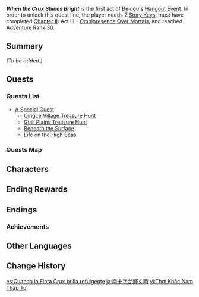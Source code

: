 {{Meta
|missing_summary = yes
}}
{{Act Infobox
|image          = Story Card Hangout Beidou.png
|type           = Story
|group          = Hangout Event
|actNum         = I
|character      = Beidou
|ARReq          = 30
|archonQuestReq = [[Chapter II]]: Act III - [[Omnipresence Over Mortals]]
|keyReq         = 2
}}
'''''When the Crux Shines Bright''''' is the first act of [[Beidou]]'s [[Hangout Event]]. In order to unlock this quest line, the player needs 2 [[Story Key]]s, must have completed [[Chapter II]]: Act III - [[Omnipresence Over Mortals]], and reached [[Adventure Rank]] 30.

==Summary==
''(To be added.)''

==Quests==
===Quests List===
* [[A Special Guest]]
** [[Qingce Village Treasure Hunt]]
** [[Guili Plains Treasure Hunt]]
** [[Beneath the Surface]]
** [[Life on the High Seas]]
{{clr}}
===Quests Map===
{{Map:When the Crux Shines Bright}}

==Characters==
{{Character Appearances|type=Hangout Event}}

==Ending Rewards==
{{Hangout Event Rewards
|1 hangout memory = {{Card|Adventure EXP|100}}<!--
------------------->{{Card|Primogem|20}}<!--
------------------->{{Card|Guide to Gold|3}}
|2 hangout memory = {{Card|Adventure EXP|100}}<!--
------------------->{{Card|Hero's Wit|5}}<!--
------------------->{{Card|Vajrada Amethyst Fragment|3}}
|3 hangout memory = {{Card|Adventure EXP|100}}<!--
------------------->{{Card|Primogem|20}}<!--
------------------->{{Card|Flash-Fried Filet|5}}
|4 hangout memory = {{Card|Adventure EXP|100}}<!--
------------------->{{Card|Hero's Wit|5}}<!--
------------------->{{Card|Vajrada Amethyst Fragment|3}}
|5 hangout memory = {{Card|Adventure EXP|100}}<!--
------------------->{{Card|Primogem|20}}<!--
------------------->{{Card|Guide to Gold|3}}
}}

==Endings==
{{Hangout Event Endings
|character    = Beidou
|act          = 1
|ending1      = Photography Class for Two
|ending1_text = Laughter breaks the solitude of the long-silent village, and the lonesome scene grows pleasant once again.
|ending2      = "Flirtatious"
|ending_alt2  = Flirtatious
|ending2_text = "I thought we agreed to strike a flirtatious pose..." "Sorry, you agreed with who again!?"
|ending3      = Once Everything is Over
|ending_alt3  = Once Everything Is Over
|ending3_text = Beidou hopes to see you onboard again someday.
|ending4      = Sakura Blooms Upon Guili Fell
|ending4_text = As the sakura from one's homeland sink into the sea, so too the wandering son's thoughts are delivered to his mother...
|ending5      = Between Us
|ending5_text = Community and cheer are the web that connects human hearts.
}}

===Achievements===
{{Achievement Topic Table|quest=When the Crux Shines Bright|requirements=1}}

==Other Languages==
{{Other Languages
|en      = When the Crux Shines Bright
|zhs     = 南十字闪耀时
|zhs_rm  = Nánshízi Shǎnyào Shí
|zht     = 南十字閃耀時
|zht_rm  = Nánshízi Shǎnyào Shí
|zh_tl   = Shining Moment of the Crux
|ja      = 南十字が輝く時
|ja_rm   = Minamijuuji ga Kagayaku Toki
|ja_tl   = When the Crux Glitters
|ko      = 남십자가 반짝이는 순간
|ko_rm   = Namsipjjaga Banjjagineun Sungan
|ko_tl   = When the Crux Shines
|es      = Cuando la Flota Crux brilla refulgente
|es_tl   = When the Crux Fleet Shines Bright
|fr      = Quand le Crux brille de mille feux
|fr_tl   = When the Crux Shines Brightly
|ru      = Когда сияет Южный Крест
|ru_tl   = When the Southern Cross Shines
|ru_note = "The Southern Cross" comes from the translations of "The Crux" in Chinese, Japanese, and Korean.
|th      = ช่วงเวลาเกรียงไกรของกองเรือ Crux
|th_rm   = 
|th_tl   = 
|vi      = Thời Khắc Nam Thập Tự
|vi_tl   = 
|de      = Sternstunde der Crux
|de_tl   = Crux' Great Moment
|id      = Saat Crux Bersinar Terang
|id_tl   = When the Crux Shines Bright
|pt      = Quando a Frota Crux Brilha
|pt_tl   = When the Crux Fleet Shines
|tr      = Güneyhaçı Parıldarken
|tr_tl   = 
|it      = Là dove splende la Crux
|it_tl   = 
}}

==Change History==
{{Change History|2.3}}

[[es:Cuando la Flota Crux brilla refulgente]]
[[ja:南十字が輝く時]]
[[vi:Thời Khắc Nam Thập Tự]]